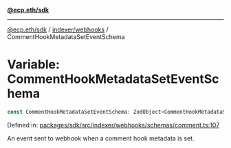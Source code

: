 [**@ecp.eth/sdk**](../../../index.mdx)

***

[@ecp.eth/sdk](/sdk-reference/index.mdx) / [indexer/webhooks](/sdk-reference/indexer/webhooks/index.mdx) / CommentHookMetadataSetEventSchema

# Variable: CommentHookMetadataSetEventSchema

```ts
const CommentHookMetadataSetEventSchema: ZodObject<CommentHookMetadataSetEvent>;
```

Defined in: [packages/sdk/src/indexer/webhooks/schemas/comment.ts:107](https://github.com/ecp-eth/comments-monorepo/blob/main/packages/sdk/src/indexer/webhooks/schemas/comment.ts#L107)

An event sent to webhook when a comment hook metadata is set.

